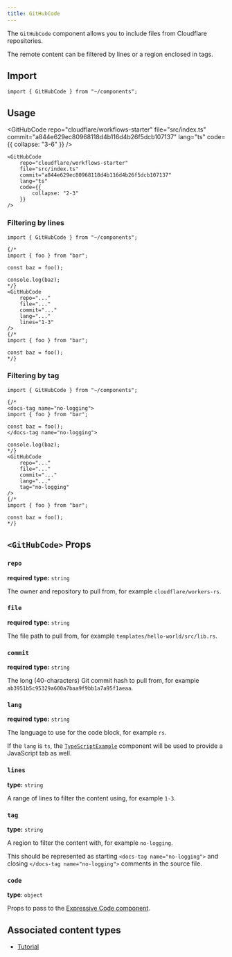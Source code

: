 ```yaml
---
title: GitHubCode
---
```



The `GitHubCode` component allows you to include files from Cloudflare repositories.

The remote content can be filtered by lines or a region enclosed in tags.

## Import

```mdx
import { GitHubCode } from "~/components";
```

## Usage

<GitHubCode
    repo="cloudflare/workflows-starter"
    file="src/index.ts"
    commit="a844e629ec80968118d4b116d4b26f5dcb107137"
    lang="ts"
    code={{
    	collapse: "3-6"
    }}
/>

```mdx
<GitHubCode
    repo="cloudflare/workflows-starter"
    file="src/index.ts"
    commit="a844e629ec80968118d4b116d4b26f5dcb107137"
    lang="ts"
    code={{
    	collapse: "2-3"
    }}
/>
```

### Filtering by lines

```mdx
import { GitHubCode } from "~/components";

{/*
import { foo } from "bar";

const baz = foo();

console.log(baz);
*/}
<GitHubCode
    repo="..."
    file="..."
    commit="..."
    lang="..."
    lines="1-3"
/>
{/*
import { foo } from "bar";

const baz = foo();
*/}
```

### Filtering by tag

```mdx
import { GitHubCode } from "~/components";

{/*
<docs-tag name="no-logging">
import { foo } from "bar";

const baz = foo();
</docs-tag name="no-logging">

console.log(baz);
*/}
<GitHubCode
    repo="..."
    file="..."
    commit="..."
    lang="..."
    tag="no-logging"
/>
{/*
import { foo } from "bar";

const baz = foo();
*/}
```

## `<GitHubCode>` Props

### `repo`

**required**
**type:** `string`

The owner and repository to pull from, for example `cloudflare/workers-rs`.

### `file`

**required**
**type:** `string`

The file path to pull from, for example `templates/hello-world/src/lib.rs`.

### `commit`

**required**
**type:** `string`

The long (40-characters) Git commit hash to pull from, for example `ab3951b5c95329a600a7baa9f9bb1a7a95f1aeaa`.

### `lang`

**required**
**type:** `string`

The language to use for the code block, for example `rs`.

If the `lang` is `ts`, the [`TypeScriptExample`](/style-guide/components/typescript-example/) component will be used to provide a JavaScript tab as well.

### `lines`

**type:** `string`

A range of lines to filter the content using, for example `1-3`.

### `tag`

**type:** `string`

A region to filter the content with, for example `no-logging`.

This should be represented as starting `<docs-tag name="no-logging">` and closing `</docs-tag name="no-logging">` comments in the source file.

### `code`

**type**: `object`

Props to pass to the [Expressive Code component](https://expressive-code.com/key-features/code-component/).

## Associated content types

- [Tutorial](/style-guide/documentation-content-strategy/content-types/tutorial/)